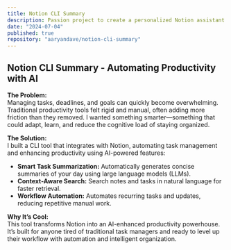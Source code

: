 ```yaml
---
title: Notion CLI Summary
description: Passion project to create a personalized Notion assistant.
date: "2024-07-04"
published: true
repository: "aaryandave/notion-cli-summary"
---
```


## Notion CLI Summary - Automating Productivity with AI  

**The Problem:**  
Managing tasks, deadlines, and goals can quickly become overwhelming. Traditional productivity tools felt rigid and manual, often adding more friction than they removed. I wanted something smarter—something that could adapt, learn, and reduce the cognitive load of staying organized.  

**The Solution:**  
I built a CLI tool that integrates with Notion, automating task management and enhancing productivity using AI-powered features:  
- **Smart Task Summarization:** Automatically generates concise summaries of your day using large language models (LLMs).  
- **Context-Aware Search:** Search notes and tasks in natural language for faster retrieval.  
- **Workflow Automation:** Automates recurring tasks and updates, reducing repetitive manual work.  

**Why It’s Cool:**  
This tool transforms Notion into an AI-enhanced productivity powerhouse. It’s built for anyone tired of traditional task managers and ready to level up their workflow with automation and intelligent organization.  